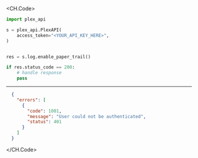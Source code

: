 
<CH.Code>
```python EnablePaperTrail.py
import plex_api

s = plex_api.PlexAPI(
    access_token="<YOUR_API_KEY_HERE>",
)


res = s.log.enable_paper_trail()

if res.status_code == 200:
    # handle response
    pass
```
---

```json Example Response
  {
    "errors": [
      {
        "code": 1001,
        "message": "User could not be authenticated",
        "status": 401
      }
    ]
  }
```
</CH.Code>
